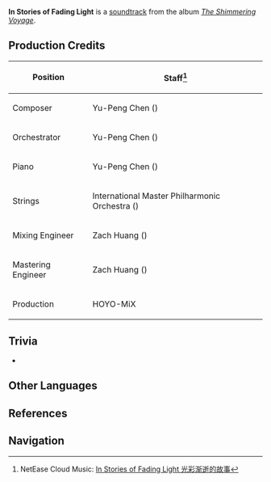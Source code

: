{{Soundtrack Infobox
|title          =
|image          = The Shimmering Voyage.jpg
|album          = The Shimmering Voyage
|disc           = 1
|number         = 12
|featured       =
|featured2      =
|featured3      =
|featured_disc  =
|featured_disc2 =
|featured_disc3 =
|youtube_id     = cdC8wPt_SPw
|youtube_time   = 1262
|spotify_id     = 43EhtSsz7o828M5mCCIprH
|played_in      = Golden Apple Archipelago
|during         = [[Golden Apple Archipelago]] (Night)
|domain         =
|previous       = Cautious Explorers
|next           = Cozy Company
}}
'''In Stories of Fading Light''' is a [[soundtrack]] from the album ''[[The Shimmering Voyage]]''.

==Production Credits==
{| class="wikitable" style="text-align:left; height:0.5em"
! Position
! Staff<ref>NetEase Cloud Music: [https://music.163.com/#/song?id=1861403390 In Stories of Fading Light 光彩渐逝的故事]</ref>
|-
! Composer
| Yu-Peng Chen ({{zh|陈致逸}})
|-
! Orchestrator
| Yu-Peng Chen ({{zh|陈致逸}})
|-
! Piano
| Yu-Peng Chen ({{zh|陈致逸}})
|-
! Strings
| International Master Philharmonic Orchestra ({{zh|国际首席爱乐乐团}})
|-
! Mixing Engineer
| Zach Huang ({{zh|黄巍}})
|-
! Mastering Engineer
| Zach Huang ({{zh|黄巍}})
|-
! Production
| HOYO-MiX
|}

==Trivia==
* {{Transclude|Comforting Quietude|GAATheme3|section=1}}

==Other Languages==
{{Other Languages
|en      = In Stories of Fading Light
|zhs     = 光彩渐逝的故事
|zhs_rm  = Guāngcǎi Jiànshì de Gùshì
|zht     = 光彩漸逝的故事
|zht_rm  = Guāngcǎi Jiànshì de Gùshì
|zh_tl   = 
|ja      = 光去りゆく物語
|ja_rm   = Hikari Sariyuku Monogatari
|ja_tl   = Tales of Fading Light
|tr      = 
|tr_tl   = 
|it      = 
|it_tl   = 
}}

==References==
{{Reflist}}

==Navigation==
{{Soundtrack Navbox|The Shimmering Voyage}}